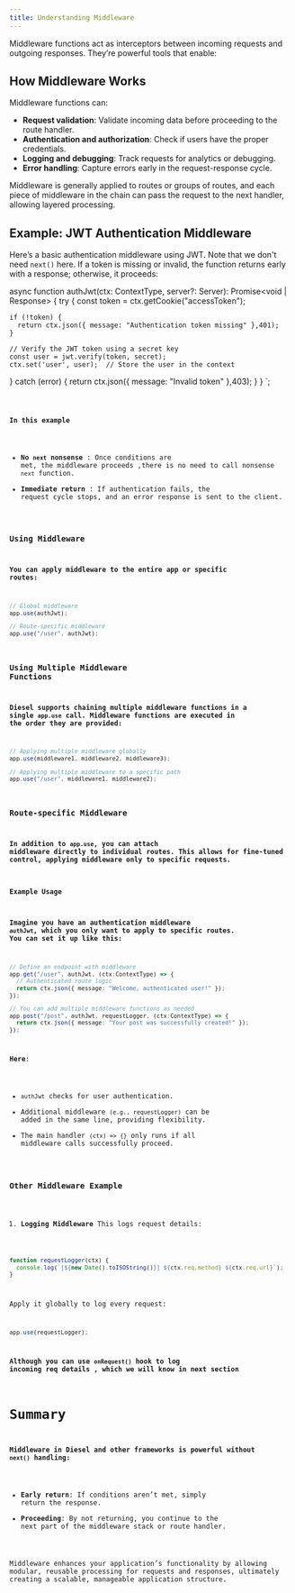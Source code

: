 ```yaml
---
title: Understanding Middleware
---
```



Middleware functions act as interceptors between incoming requests and outgoing responses. They’re powerful tools that enable:

## How Middleware Works

Middleware functions can:

- **Request validation**: Validate incoming data before proceeding to the route handler.
- **Authentication and authorization**: Check if users have the proper credentials.
- **Logging and debugging**: Track requests for analytics or debugging.
- **Error handling**: Capture errors early in the request-response cycle.

Middleware is generally applied to routes or groups of routes, and each piece of middleware in the chain can pass the request to the next handler, allowing layered processing.

## Example: JWT Authentication Middleware

Here’s a basic authentication middleware using JWT. Note that we don't need `next()` here. If a token is missing or invalid, the function returns early with a response; otherwise, it proceeds:


async function authJwt(ctx: ContextType, server?: Server): Promise<void | Response> {
  try {
    const token = ctx.getCookie("accessToken");
    
    if (!token) {
      return ctx.json({ message: "Authentication token missing" },401);
    }
    
    // Verify the JWT token using a secret key
    const user = jwt.verify(token, secret);
    ctx.set('user', user);  // Store the user in the context
  } catch (error) {
    return ctx.json({ message: "Invalid token" },403);
  }
}
`;

<Code code={exampleCode} lang='ts' title={fileName} mark={highlights}/>

**In this example**
* **No `next` nonsense** : Once conditions are met, the middleware proceeds ,there is no need to call  nonsense `next` function.
* **Immediate return** : If authentication fails, the request cycle stops, and an error response is sent to the client.

### Using Middleware
**You can apply middleware to the entire app or specific routes:**
```typescript
// Global middleware
app.use(authJwt);

// Route-specific middleware
app.use("/user", authJwt);
```
### Using Multiple Middleware Functions

**Diesel supports chaining multiple middleware functions in a single `app.use` call. Middleware functions are executed in the order they are provided:**

```typescript
// Applying multiple middleware globally
app.use(middleware1, middleware2, middleware3);

// Applying multiple middleware to a specific path
app.use("/user", middleware1, middleware2);
```
### Route-specific Middleware

**In addition to `app.use`, you can attach middleware directly to individual routes. This allows for fine-tuned control, applying middleware only to specific requests.**

#### Example Usage
**Imagine you have an authentication middleware `authJwt`, which you only want to apply to specific routes. You can set it up like this:**

```typescript
// Define an endpoint with middleware
app.get("/user", authJwt, (ctx:ContextType) => {
  // Authenticated route logic
  return ctx.json({ message: "Welcome, authenticated user!" });
});

// You can add multiple middleware functions as needed
app.post("/post", authJwt, requestLogger, (ctx:ContextType) => {
  return ctx.json({ message: "Your post was successfully created!" });
});
```
**Here**:
* `authJwt` checks for user authentication.
* Additional middleware `(e.g., requestLogger)` can be added in the same line, providing flexibility.
* The main handler `(ctx) => {}` only runs if all middleware calls successfully proceed.



### Other Middleware Example

1. **Logging Middleware**
This logs request details:

```typescript
function requestLogger(ctx) {
  console.log(`[${new Date().toISOString()}] ${ctx.req.method} ${ctx.req.url}`);
}
```
Apply it globally to log every request:
```typescript
app.use(requestLogger);
```
**Although you can use `onRequest()` hook to log incoming req details , 
which we will know in next section**  


# Summary
**Middleware in Diesel and other frameworks is powerful without `next()` handling:**
* **Early return**: If conditions aren’t met, simply return the response.
* **Proceeding**: By not returning, you continue to the next part of the middleware stack or route handler.

Middleware enhances your application’s functionality by allowing modular, reusable processing for requests and responses, ultimately creating a scalable, manageable application structure.